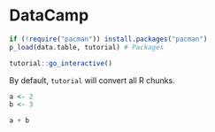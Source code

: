 
# DataCamp {#start}


```r
if (!require("pacman")) install.packages("pacman")
p_load(data.table, tutorial) # Packages 
```

```r
tutorial::go_interactive()
```

By default, `tutorial` will convert all R chunks.

```r
a <- 2
b <- 3

a + b
```